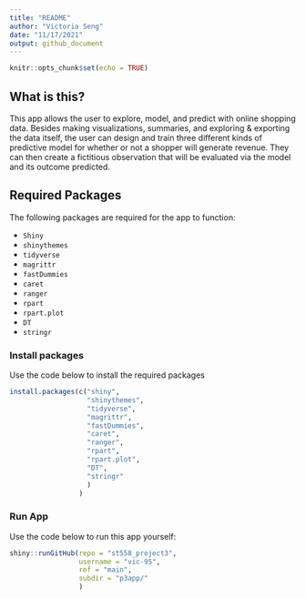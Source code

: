 ```yaml
---
title: "README"
author: "Victoria Seng"
date: "11/17/2021"
output: github_document
---
```


```r
knitr::opts_chunk$set(echo = TRUE)
```

## What is this?

This app allows the user to explore, model, and predict with online shopping data. Besides making visualizations, summaries, and exploring & exporting the data itself, the user can design and train three different kinds of predictive model for whether or not a shopper will generate revenue. They can then create a fictitious observation that will be evaluated via the model and its outcome predicted.

## Required Packages

The following packages are required for the app to function:

*  `Shiny`
*  `shinythemes`
*  `tidyverse`
*  `magrittr`
*  `fastDummies`
*  `caret`
*  `ranger`
*  `rpart`
*  `rpart.plot`
*  `DT`
*  `stringr`

### Install packages

Use the code below to install the required packages

```r
install.packages(c("shiny",
                   "shinythemes",
                   "tidyverse",
                   "magrittr",
                   "fastDummies",
                   "caret",
                   "ranger",
                   "rpart",
                   "rpart.plot",
                   "DT",
                   "stringr"
                   )
                 )
```

### Run App

Use the code below to run this app yourself:

```r
shiny::runGitHub(repo = "st558_project3", 
                 username = "vic-95", 
                 ref = "main", 
                 subdir = "p3app/"
                 )
```
